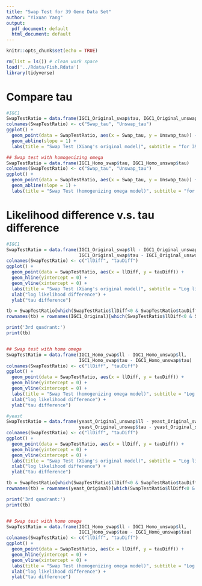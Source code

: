 ```yaml
---
title: "Swap Test for 39 Gene Data Set"
author: "Yixuan Yang"
output:
  pdf_document: default
  html_document: default
---
```


```r
knitr::opts_chunk$set(echo = TRUE)
```

```r
rm(list = ls()) # clean work space
load('../Rdata/Fish.Rdata')
library(tidyverse)
```

# Compare tau
```r
#IGC1
SwapTestRatio = data.frame(IGC1_Original_swap$tau, IGC1_Original_unswap$tau)
colnames(SwapTestRatio) <- c("Swap_tau", "Unswap_tau")
ggplot() +
  geom_point(data = SwapTestRatio, aes(x = Swap_tau, y = Unswap_tau)) +
  geom_abline(slope = 1) +
  labs(title = "Swap Test (Xiang's original model)", subtitle = "for 39 fish data")

## Swap test with homogenizing omega
SwapTestRatio = data.frame(IGC1_Homo_swap$tau, IGC1_Homo_unswap$tau)
colnames(SwapTestRatio) <- c("Swap_tau", "Unswap_tau")
ggplot() +
  geom_point(data = SwapTestRatio, aes(x = Swap_tau, y = Unswap_tau)) +
  geom_abline(slope = 1) +
  labs(title = "Swap Test (homogenizing omega model)", subtitle = "for 39 fish data")

```

# Likelihood difference v.s. tau difference
```r
#IGC1
SwapTestRatio = data.frame(IGC1_Original_swap$ll - IGC1_Original_unswap$ll, 
                           IGC1_Original_swap$tau - IGC1_Original_unswap$tau)
colnames(SwapTestRatio) <- c("llDiff", "tauDiff")
ggplot() +
  geom_point(data = SwapTestRatio, aes(x = llDiff, y = tauDiff)) +
  geom_hline(yintercept = 0) +
  geom_vline(xintercept = 0) +
  labs(title = "Swap Test (Xiang's original model)", subtitle = "Log likelihood vs tau for 39 fish data") +
  xlab("log likelihood difference") +
  ylab("tau difference")

tb = SwapTestRatio[which(SwapTestRatio$llDiff<0 & SwapTestRatio$tauDiff<0),]
rownames(tb) = rownames(IGC1_Original)[which(SwapTestRatio$llDiff<0 & SwapTestRatio$tauDiff<0)]

print('3rd quadrant:')
print(tb)


## Swap test with homo omega
SwapTestRatio = data.frame(IGC1_Homo_swap$ll - IGC1_Homo_unswap$ll,
                           IGC1_Homo_swap$tau - IGC1_Homo_unswap$tau)
colnames(SwapTestRatio) <- c("llDiff", "tauDiff")
ggplot() +
  geom_point(data = SwapTestRatio, aes(x = llDiff, y = tauDiff)) +
  geom_hline(yintercept = 0) +
  geom_vline(xintercept = 0) +
  labs(title = "Swap Test (homogenizing omega model)", subtitle = "Log likelihood vs tau for 39 fish data") +
  xlab("log likelihood difference") +
  ylab("tau difference")
```


```r
#yeast
SwapTestRatio = data.frame(yeast_Original_unswap$ll - yeast_Original_swap$ll, 
                           yeast_Original_unswap$tau - yeast_Original_swap$tau)
colnames(SwapTestRatio) <- c("llDiff", "tauDiff")
ggplot() +
  geom_point(data = SwapTestRatio, aes(x = llDiff, y = tauDiff)) +
  geom_hline(yintercept = 0) +
  geom_vline(xintercept = 0) +
  labs(title = "Swap Test (Xiang's original model)", subtitle = "Log likelihood vs tau for 39 fish data") +
  xlab("log likelihood difference") +
  ylab("tau difference")

tb = SwapTestRatio[which(SwapTestRatio$llDiff<0 & SwapTestRatio$tauDiff<0),]
rownames(tb) = rownames(yeast_Original)[which(SwapTestRatio$llDiff<0 & SwapTestRatio$tauDiff<0)]

print('3rd quadrant:')
print(tb)


## Swap test with homo omega
SwapTestRatio = data.frame(IGC1_Homo_swap$ll - IGC1_Homo_unswap$ll,
                           IGC1_Homo_swap$tau - IGC1_Homo_unswap$tau)
colnames(SwapTestRatio) <- c("llDiff", "tauDiff")
ggplot() +
  geom_point(data = SwapTestRatio, aes(x = llDiff, y = tauDiff)) +
  geom_hline(yintercept = 0) +
  geom_vline(xintercept = 0) +
  labs(title = "Swap Test (homogenizing omega model)", subtitle = "Log likelihood vs tau for 39 fish data") +
  xlab("log likelihood difference") +
  ylab("tau difference")
```